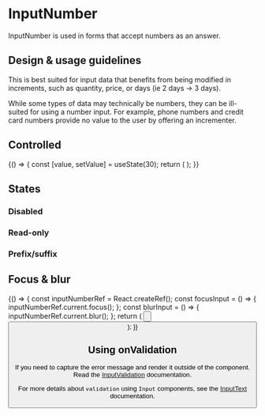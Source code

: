 
<Meta
  title="Components/Forms and Inputs/InputNumber/Docs"
  component={InputNumber}
/>

# InputNumber

InputNumber is used in forms that accept numbers as an answer.

## Design & usage guidelines

This is best suited for input data that benefits from being modified in
increments, such as quantity, price, or days (ie 2 days -> 3 days).

While some types of data may technically be numbers, they can be ill-suited for
using a number input. For example, phone numbers and credit card numbers provide
no value to the user by offering an incrementer.

## Controlled

<Canvas>
  {() => {
    const [value, setValue] = useState(30);
    return (
      <InputNumber
        value={value}
        max={32}
        min={0}
        onChange={setValue}
        placeholder="Age"
      />
    );
  }}
</Canvas>

## States

### Disabled

<Canvas>
  <InputNumber
    placeholder="SIN Number"
    value={1234}
    disabled={true}
    name="sin"
  />
</Canvas>

### Read-only

<Canvas>
  <InputNumber
    placeholder="Your pin number"
    value={12345}
    readonly={true}
    name="pinNumber"
  />
</Canvas>

### Prefix/suffix

<Canvas>
  <InputNumber
    defaultValue="100000"
    placeholder="Invoice Total"
    prefix={{ label: "$", icon: "invoice" }}
    suffix={{ label: ".00" }}
  />
</Canvas>

## Focus & blur

<Canvas>
  {() => {
    const inputNumberRef = React.createRef();
    const focusInput = () => {
      inputNumberRef.current.focus();
    };
    const blurInput = () => {
      inputNumberRef.current.blur();
    };
    return (
      <Content>
        <InputNumber value={5} ref={inputNumberRef} />
        <Button label="Focus input" onClick={focusInput} />
        <br />
        <Button label="Blur input" onClick={blurInput} />
      </Content>
    );
  }}
</Canvas>

## Using onValidation

If you need to capture the error message and render it outside of the component.
Read the
[InputValidation](../?path=/docs/components-forms-and-inputs-inputvalidation-docs--page)
documentation.

For more details about `validation` using `Input` components, see the
[InputText](../?path=/docs/components-forms-and-inputs-inputtext--input-text/#validation-message)
documentation.
